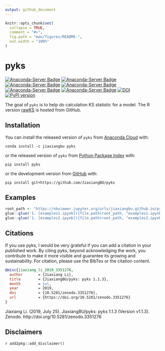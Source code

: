 ```yaml
---
output: github_document
---
```


<!-- README.md is generated from README.Rmd. Please edit that file -->

```r
knitr::opts_chunk$set(
  collapse = TRUE,
  comment = "#>",
  fig.path = "man/figures/README-",
  out.width = "100%"
)
```
# pyks

<!-- badges: start -->
[![Anaconda-Server Badge](https://anaconda.org/jiaxiangbu/pyks/badges/version.svg)](https://anaconda.org/jiaxiangbu/pyks)
[![Anaconda-Server Badge](https://anaconda.org/jiaxiangbu/pyks/badges/latest_release_date.svg)](https://anaconda.org/jiaxiangbu/pyks)
[![Anaconda-Server Badge](https://anaconda.org/jiaxiangbu/pyks/badges/platforms.svg)](https://anaconda.org/jiaxiangbu/pyks)
[![Anaconda-Server Badge](https://anaconda.org/jiaxiangbu/pyks/badges/license.svg)](https://anaconda.org/jiaxiangbu/pyks)
[![Anaconda-Server Badge](https://anaconda.org/jiaxiangbu/pyks/badges/downloads.svg)](https://anaconda.org/jiaxiangbu/pyks)
[![Anaconda-Server Badge](https://anaconda.org/jiaxiangbu/pyks/badges/installer/conda.svg)](https://conda.anaconda.org/jiaxiangbu)
[![DOI](https://zenodo.org/badge/197245838.svg)](https://zenodo.org/badge/latestdoi/197245838)
[![PyPI version](https://badge.fury.io/py/pyks.svg)](https://badge.fury.io/py/pyks)
<!-- badges: end -->

The goal of `pyks` is to help do calculation KS statistic for a model. The R version [rawKS](https://github.com/JiaxiangBU/rawKS) is hosted from GitHub.

## Installation

You can install the released version of `pyks` from [Anaconda Cloud](https://anaconda.org/JiaxiangBU/pyks) with:

```conda
conda install -c jiaxiangbu pyks 
```

or the released version of `pyks` from [Python Package Index](https://pypi.org/project/pyks/) with:

```conda
pip install pyks
```


or the development version from [GitHub](https://github.com/) with:

```conda
pip install git+https://github.com/JiaxiangBU/pyks
```

## Examples


```r
root_path <- "https://nbviewer.jupyter.org/urls/jiaxiangbu.github.io/pyks"
glue::glue('1. [examples1.ipynb]({file.path(root_path, "examples1.ipynb")})')
glue::glue('1. [examples2.ipynb]({file.path(root_path, "examples2.ipynb")})')
```

## Citations

If you use pyks, I would be very grateful if you can add a citation in your published work. By citing pyks, beyond acknowledging the work, you contribute to make it more visible and guarantee its growing and sustainability. For citation, please use the BibTex or the citation content.

```bibtex
@misc{jiaxiang_li_2019_3351276,
  author       = {Jiaxiang Li},
  title        = {JiaxiangBU/pyks: pyks 1.1.3},
  month        = jul,
  year         = 2019,
  doi          = {10.5281/zenodo.3351276},
  url          = {https://doi.org/10.5281/zenodo.3351276}
}
```

Jiaxiang Li. (2019, July 25). JiaxiangBU/pyks: pyks 1.1.3 (Version v1.1.3). Zenodo. http://doi.org/10.5281/zenodo.3351276

## Disclaimers

`r add2pkg::add_disclaimer()`
